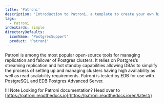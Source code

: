 ```yaml
---
title: 'Patroni'
description: 'Introduction to Patroni, a template to create your own high-availability solution'
tags:
  - Patroni
indexCards: simple
directoryDefaults:
  iconName: 'PostgresSupport'
  product: 'Patroni'
---
```

Patroni is among the most popular open-source tools for managing replication and failover of Postgres clusters. It relies on Postgres’s streaming replication and hot standby capabilities allowing DBAs to simplify the process of setting up and managing clusters having high availability as well as read scalability requirements. Patroni is tested by EDB for use with PostgreSQL and EDB Postgres Advanced Server.

!!! Note
    Looking for Patroni documentation? Head over to [https://patroni.readthedocs.io](https://patroni.readthedocs.io/en/latest/)

